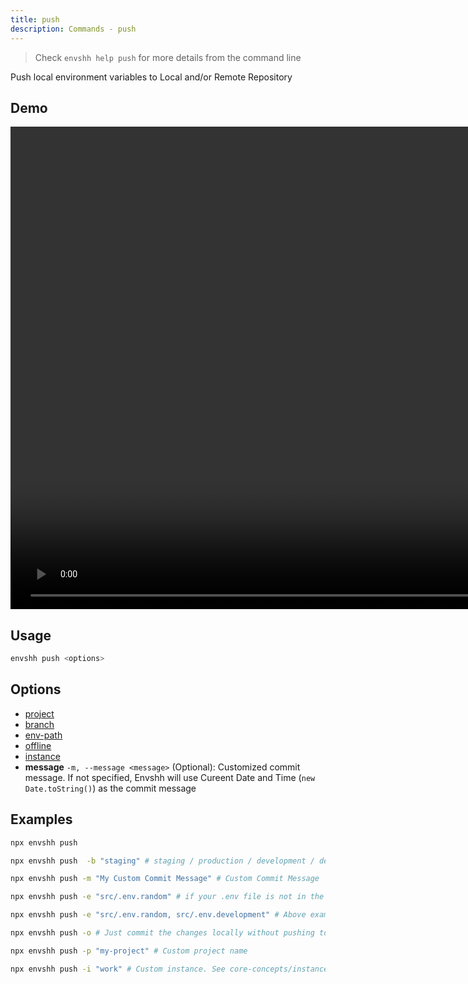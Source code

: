 ```yaml
---
title: push
description: Commands - push
---
```



> Check `envshh help push` for more details from the command line

Push local environment variables to Local and/or Remote Repository

## Demo

<video width="1478" height="772" controls>
  <source src={pushTutorial} type="video/webm" />
</video>

## Usage

```sh
envshh push <options>
```

## Options

- [project](/core-concepts/project)
- [branch](/core-concepts/branch)
- [env-path](/core-concepts/env-path)
- [offline](/core-concepts/offline)
- [instance](/core-concepts/instance)
- **message** `-m, --message <message>` (Optional):
  Customized commit message. If not specified, Envshh will use Cureent Date and Time (`new Date.toString()`) as the commit message

## Examples

```sh
npx envshh push
```

```sh
npx envshh push  -b "staging" # staging / production / development / dev / prod anything you like
```

```sh
npx envshh push -m "My Custom Commit Message" # Custom Commit Message
```

```sh
npx envshh push -e "src/.env.random" # if your .env file is not in the root directory or does not follow .env naming convention
```

```sh
npx envshh push -e "src/.env.random, src/.env.development" # Above example + multiple files
```

```sh
npx envshh push -o # Just commit the changes locally without pushing to remote repository
```

```sh
npx envshh push -p "my-project" # Custom project name
```

```sh
npx envshh push -i "work" # Custom instance. See core-concepts/instance for more details
```
